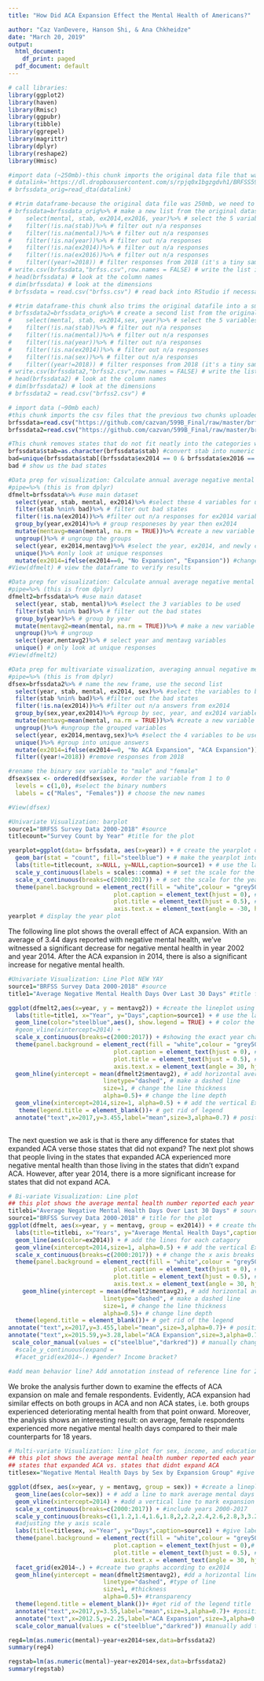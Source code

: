 ```yaml
---
title: "How Did ACA Expansion Effect the Mental Health of Americans?"

author: "Caz VanDevere, Hanson Shi, & Ana Chkheidze"
date: "March 20, 2019"  
output:
  html_document:
    df_print: paged
  pdf_document: default
---
```

 
```r
# call libraries:
library(ggplot2)
library(haven)
library(Rmisc)
library(ggpubr)
library(tibble)
library(ggrepel)
library(magrittr)
library(dplyr)
library(reshape2)
library(Hmisc)
```

```r
#import data (~250mb)-this chunk imports the original data file that was stored in dropbox:
# datalink='https://dl.dropboxusercontent.com/s/rpjq0x1bgzgdvh1/BRFSS599B.dta'
# brfssdata_orig=read_dta(datalink)
```

```r
# #trim dataframe-because the original data file was 250mb, we need to trim it so it can be uploaded to GitHub. This chunk trims the data file and saves a csv in the working directory:
# brfssdata=brfssdata_orig%>% # make a new list from the original dataset
#    select(mental, stab, ex2014,ex2016, year)%>% # select the 5 variables we need for plots
#    filter(!is.na(stab))%>% # filter out n/a responses
#    filter(!is.na(mental))%>% # filter out n/a responses
#    filter(!is.na(year))%>% # filter out n/a responses
#    filter(!is.na(ex2014))%>% # filter out n/a responses
#    filter(!is.na(ex2016))%>% # filter out n/a responses
#    filter((year!=2018)) # filter responses from 2018 (it's a tiny sample and has weird averages)
# write.csv(brfssdata,"brfss.csv",row.names = FALSE) # write the list into a csv
# head(brfssdata) # look at the column names
# dim(brfssdata) # look at the dimensions
# brfssdata = read.csv("brfss.csv") # read back into RStudio if necessary
```

```r
# #trim dataframe-this chunk also trims the original datafile into a smaller file, but saves different variables that are used in the multivariate plot:
# brfssdata2=brfssdata_orig%>% # create a second list from the original dataset, with different variables
#    select(mental, stab, ex2014,sex, year)%>% # select the 5 variables we need for plots
#    filter(!is.na(stab))%>% # filter out n/a responses
#    filter(!is.na(mental))%>% # filter out n/a responses
#    filter(!is.na(year))%>% # filter out n/a responses
#    filter(!is.na(ex2014))%>% # filter out n/a responses
#    filter(!is.na(sex))%>% # filter out n/a responses
#    filter((year!=2018)) # filter responses from 2018 (it's a tiny sample and has weird averages)
# write.csv(brfssdata2,"brfss2.csv",row.names = FALSE) # write the list to csv
# head(brfssdata2) # look at the column names
# dim(brfssdata2) # look at the dimensions
# brfssdata2 = read.csv("brfss2.csv") # 
```

```r
# import data (~90mb each)
#this chunk imports the csv files that the previous two chunks uploaded to Github. Because these files are under 100mb, they were able to be uploaded
brfssdata=read.csv("https://github.com/cazvan/599B_Final/raw/master/brfss.csv")
brfssdata2=read.csv("https://github.com/cazvan/599B_Final/raw/master/brfss2.csv")
```


```r
#This chunk removes states that do not fit neatly into the categories we use in our plots. These four states expanded ACA after 2014 ("AK" "LA" "MT" "PA") and are excluded from the results:
brfssdata$stab=as.character(brfssdata$stab) #convert stab into numeric
bad=unique(brfssdata$stab[(brfssdata$ex2014 == 0 & brfssdata$ex2016 == 1)]) #create a list of the bad states
bad # show us the bad states
```

```r
#Data prep for visualization: Calculate annual average negative mental days, grouped into expansion and non-expansion states
#pipe=%>% (this is from dplyr) 
dfmelt=brfssdata%>% #use main dataset
  select(year, stab, mental, ex2014)%>% #select these 4 variables for use
  filter(stab %nin% bad)%>% # filter out bad states
  filter(!is.na(ex2014))%>% #filter out n/a responses for ex2014 variable
  group_by(year,ex2014)%>% # group responeses by year then ex2014
  mutate(mentavg=mean(mental, na.rm = TRUE))%>% #create a new variable that is the average number of negative mental health days for each group created above
  ungroup()%>% # ungroup the groups
  select(year, ex2014,mentavg)%>% #select the year, ex2014, and newly created mentavg variables
  unique()%>% #only look at unique responses
  mutate(ex2014=ifelse(ex2014==0, "No Expansion", "Expansion")) #change the binary reponses to string responses
#View(dfmelt) # view the dataframe to verify results
```

```r
#Data prep for visualization: Calculate annual average negative mental days, ungrouped (expansion and non-expansion groups together)
#pipe=%>% (this is from dplyr) 
dfmelt2=brfssdata%>% #use main dataset
  select(year, stab, mental)%>% #select the 3 variables to be used
  filter(stab %nin% bad)%>% # filter out the bad states
  group_by(year)%>% # group by year
  mutate(mentavg2=mean(mental, na.rm = TRUE))%>% # make a new variable for average negative mental days per year
  ungroup()%>% # ungroup
  select(year,mentavg2)%>% # select year and mentavg variables
  unique() # only look at unique responses
#View(dfmelt2)
```

```r
#Data prep for multivariate visualization, averaging annual negative mental health days by year, sex, and expansion vs. non-expansion state
#pipe=%>% (this is from dplyr) 
dfsex=brfssdata2%>% # name the new frame, use the second list
  select(year, stab, mental, ex2014, sex)%>% #select the variables to be used
  filter(stab %nin% bad)%>% #filter out the bad states
  filter(!is.na(ex2014))%>% #filter out n/a answers from ex2014
  group_by(sex,year,ex2014)%>% #group by sec, year, and ex2014 variables
  mutate(mentavg=mean(mental, na.rm = TRUE))%>% #create a new variable for average mental days by sex,year, and expansion group
  ungroup()%>% #ungroup the grouped variables
  select(year, ex2014,mentavg,sex)%>% #select the 4 variables to be used
  unique()%>% #group into unique answers
  mutate(ex2014=ifelse(ex2014==0, "No ACA Expansion", "ACA Expansion"))%>% #rename expansion variable
  filter((year!=2018)) #remove responses from 2018

#rename the binary sex variable to "male" and "female"
dfsex$sex <- ordered(dfsex$sex, #order the variable from 1 to 0
  levels = c(1,0), #select the binary numbers
  labels = c("Males", "Females")) # choose the new names

#View(dfsex)
```

```r
#Univariate Visualization: barplot
source1="BRFSS Survey Data 2000-2018" #source
titlecount="Survey Count by Year" #title for the plot

yearplot=ggplot(data= brfssdata, aes(x=year)) + # create the yearplot object using the main dataset
  geom_bar(stat = "count", fill="steelblue") + # make the yearplot into a barplot, color it
  labs(title=titlecount, x=NULL, y=NULL,caption=source1) + # use the labels created above
  scale_y_continuous(labels = scales::comma) + # set the scale for the y axis
  scale_x_continuous(breaks=c(2000:2017)) + # set the scale for the years on the x axis
  theme(panel.background = element_rect(fill = "white",colour = "grey50"), # choose background colors
                              plot.caption = element_text(hjust = 0), # default was 1 #set caption position 
                              plot.title = element_text(hjust = 0.5), # set title position
                              axis.text.x = element_text(angle = -30, hjust = 0)) # adjust the x axis labels
yearplot # display the year plot
```
The following line plot shows the overall effect of ACA expansion.  With an average of 3.44 days reported with negative mental health, we've witnessed a significant decrease for negative mental health in year 2002 and year 2014. After the ACA expansion in 2014, there is also a significant increase for negative mental health. 

```r
#Univariate Visualization: Line Plot NEW YAY
source1="BRFSS Survey Data 2000-2018" #source
title1="Average Negative Mental Health Days Over Last 30 Days" #title for the plot

ggplot(dfmelt2,aes(x=year, y = mentavg2)) + #create the lineplot using the new dataset
  labs(title=title1, x="Year", y="Days",caption=source1) + # use the labels created above
  geom_line(color="steelblue",aes(), show.legend = TRUE) + # color the line
  #geom_vline(xintercept=2014) +
  scale_x_continuous(breaks=c(2000:2017)) + #showing the exact year changes from 2000 to 2017 on x axis
  theme(panel.background = element_rect(fill = "white",colour = "grey50"), # add plot theme and background colors
                              plot.caption = element_text(hjust = 0), # default was 1, set caption position
                              plot.title = element_text(hjust = 0.5), # set title position
                              axis.text.x = element_text(angle = 30, hjust = 1)) + # adjust the x axis labels
  geom_hline(yintercept = mean(dfmelt2$mentavg2), # add horizontal average line
                           linetype="dashed", # make a dashed line 
                           size=1, # change the line thickness
                           alpha=0.5)+ # change the line depth
  geom_vline(xintercept=2014,size=1, alpha=0.5) + # add the vertical Expansion line on year 2014
   theme(legend.title = element_blank())+ # get rid of legend 
  annotate("text",x=2017,y=3.455,label="mean",size=3,alpha=0.7) # position the label 
                          
```

The next question we ask is that is there any difference for states that expanded ACA verse those states that did not expand? The next plot shows that people living in the states that expanded ACA experienced more negative mental health than those living in the states that didn't expand ACA. However, after year 2014, there is a more significant increase for states that did not expand ACA.

```r
# Bi-variate Visualization: Line plot
## this plot shows the average mental health number reported each year for states that expanded ACA vs. states that didnt expand ACA.
titlebi="Average Negative Mental Health Days Over Last 30 Days" # source
source1="BRFSS Survey Data 2000-2018" # title for the plot
ggplot(dfmelt, aes(x=year, y = mentavg, group = ex2014)) + # create the line plot using the new dataset
  labs(title=titlebi, x="Years", y="Average Mental Health Days",caption=source1) + # use the labels create above
  geom_line(aes(color=ex2014)) + # add the lines for each catagory 
  geom_vline(xintercept=2014,size=1, alpha=0.5) + # add the vertical Expansion line on year 2014
  scale_x_continuous(breaks=c(2000:2017)) + # change the x axis breaks to show each year from 2000 to 2017
  theme(panel.background = element_rect(fill = "white",colour = "grey50"), # change the background color
                              plot.caption = element_text(hjust = 0), # default was 1, set caption position
                              plot.title = element_text(hjust = 0.5), # set title position
                              axis.text.x = element_text(angle = 30, hjust = 1))+ # adjust the x axis labels
    geom_hline(yintercept = mean(dfmelt2$mentavg2), # add horizontal average line
                           linetype="dashed", # make a dashed line
                           size=1, # change the line thickness 
                           alpha=0.5)+ # change line depth
  theme(legend.title = element_blank())+ # get rid of the legend
annotate("text",x=2017,y=3.455,label="mean",size=3,alpha=0.7)+ # position the mean label
annotate("text",x=2015.59,y=3.28,label="ACA Expansion",size=3,alpha=0.7)+ # position the ACA Expension label
 scale_color_manual(values = c("steelblue","darkred")) # manually change the line colors
  #scale_y_continuous(expand = 
  #facet_grid(ex2014~.) #gender? Income bracket?

#add mean behavior line? Add annotation instead of reference line for 2014?
```

We broke the analysis further down to examine the effects of ACA expansion on male and female respondents. Evidently, ACA expansion had similar effects on both groups in ACA and non ACA states, i.e. both groups experienced deteriorating mental health from that point onward. Moreover, the analysis shows an interesting result: on average, female respondents experienced more negative mental health days compared to their male counterparts for 18 years. 
```r
# Multi-variate Visualization: line plot for sex, income, and education level:
## this plot shows the average mental health number reported each year for 
## states that expanded ACA vs. states that didnt expand ACA
titlesex="Negative Mental Health Days by Sex by Expansion Group" #give a title to the graph

ggplot(dfsex, aes(x=year, y = mentavg, group = sex)) + #create a lineplot using dfsex frame 
  geom_line(aes(color=sex)) + # add a line to mark average mental days for 2 groups
  geom_vline(xintercept=2014) + #add a vertical line to mark expansion year
  scale_x_continuous(breaks=c(2000:2017)) + #include years 2000-2017
  scale_y_continuous(breaks=c(1,1.2,1.4,1.6,1.8,2,2.2,2.4,2.6,2.8,3,3.2,3.4,3.6,3.8,4,4.2)) +
  #adjusting the y axis scale
  labs(title=titlesex, x="Year", y="Days",caption=source1) + #give labels to the axis and     adding source
  theme(panel.background = element_rect(fill = "white",colour = "grey50"), #change background                               color
                              plot.caption = element_text(hjust = 0),# adjust caption position
                              plot.title = element_text(hjust = 0.5), # adjust title position
                              axis.text.x = element_text(angle = 30, hjust = 1)) + #adjust x                                axis to have an angle
  facet_grid(ex2014~.) + #create two graphs according to ex2014
  geom_hline(yintercept = mean(dfmelt2$mentavg2), #dd a horizontal line for the total mean
                           linetype="dashed", #type of line
                           size=1, #thickness
                           alpha=0.5)+ #transparency
  theme(legend.title = element_blank())+ #get rid of the legend title
  annotate("text",x=2017,y=3.55,label="mean",size=3,alpha=0.7)+ #position text 'mean'
  annotate("text",x=2012.5,y=2.25,label="ACA Expansion",size=3,alpha=0.7)+ #position text 'ACA   Expansion'
  scale_color_manual(values = c("steelblue","darkred")) #manually add the colors to the lines   for males/females

```
```r
reg4=lm(as.numeric(mental)~year+ex2014+sex,data=brfssdata2)
summary(reg4)
```
```r
regstab=lm(as.numeric(mental)~year+ex2014+sex,data=brfssdata2)
summary(regstab)
```


